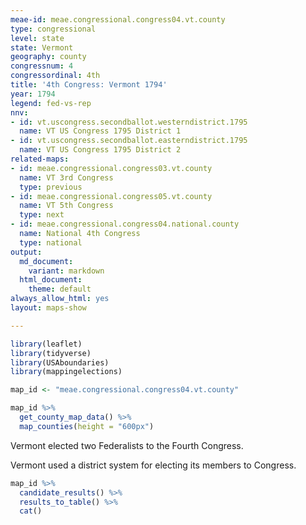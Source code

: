 ```yaml
---
meae-id: meae.congressional.congress04.vt.county
type: congressional
level: state
state: Vermont
geography: county
congressnum: 4
congressordinal: 4th
title: '4th Congress: Vermont 1794'
year: 1794
legend: fed-vs-rep
nnv:
- id: vt.uscongress.secondballot.westerndistrict.1795
  name: VT US Congress 1795 District 1
- id: vt.uscongress.secondballot.easterndistrict.1795
  name: VT US Congress 1795 District 2
related-maps:
- id: meae.congressional.congress03.vt.county
  name: VT 3rd Congress
  type: previous
- id: meae.congressional.congress05.vt.county
  name: VT 5th Congress
  type: next
- id: meae.congressional.congress04.national.county
  name: National 4th Congress
  type: national
output:
  md_document:
    variant: markdown
  html_document:
    theme: default
always_allow_html: yes
layout: maps-show

---
```


```r
library(leaflet)
library(tidyverse)
library(USAboundaries)
library(mappingelections)

map_id <- "meae.congressional.congress04.vt.county"
```

<div class="map">

```r
map_id %>%
  get_county_map_data() %>%
  map_counties(height = "600px")
```

</div>

Vermont elected two Federalists to the Fourth Congress.

Vermont used a district system for electing its members to Congress. 
 
<div class="results-table">

```r
map_id %>%
  candidate_results() %>%
  results_to_table() %>%
  cat()
```

</div>
